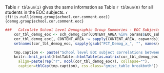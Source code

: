 Table `r tblNum(1)` gives the same information as Table `r tblNum(0)` for all students in the EOC subjects. `r if(!is.null(demog.group$school.cor.comment.eoc)) {demog.group$school.cor.comment.eoc}`


```r
###   Calculate School Level Demographic Group Summaries - EOC Subjects
	cor_tbl_demog_eoc <- sch_demog_cor[CONTENT_AREA %in% params$EOC_subjects][order(match(CONTENT_AREA, params$EOC_subjects))]
	cor_tbl_demog_eoc[, CONTENT_AREA := sapply(CONTENT_AREA, capwords)]
	setnames(cor_tbl_demog_eoc, sapply(gsub("PCT_Demog_x_", "", names(cor_tbl_demog_eoc)), capwords))

	tmp.caption <- paste("School level EOC subject correlations between mean SGPs and percent",  demog.group$label)
	knitr::knit_print(htmlTable::htmlTable(as.matrix(cor_tbl_demog_eoc), title="",
	  align=paste(rep("r", ncol(cor_tbl_demog_eoc)), collapse=""),
	  caption=tblCap(tmp.caption), css.class="gmisc_table breakboth"))
```
